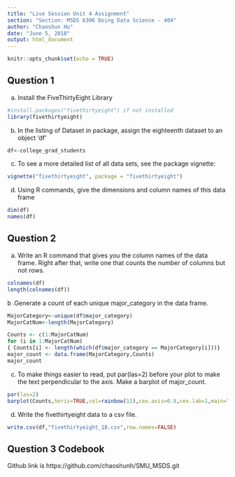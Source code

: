 ```yaml
---
title: "Live Session Unit 4 Assignment"
section: "Section: MSDS 6306 Doing Data Science - 404"
author: "Chaoshun Hu"
date: "June 5, 2018"
output: html_document
---
```


```r
knitr::opts_chunk$set(echo = TRUE)
```

## Question 1
a. Install the FiveThirtyEight Library
```r
#install.packages("fivethirtyeight") if not installed
library(fivethirtyeight)
```
b. In the listing of Dataset in package, assign the eighteenth dataset to an object 'df'
```r
df<-college_grad_students
```
c. To see a more detailed list of all data sets, see the package vignette:
```r
vignette("fivethirtyeight", package = "fivethirtyeight")
```
d. Using R commands, give the dimensions and column names of this data frame
```r
dim(df)
names(df)
```
## Question 2

a.	Write an R command that gives you the column names of the data frame.  Right after that, write one that counts the
 number of columns but not rows.  
 
```r
colnames(df)
length(colnames(df))
```

b .Generate a count of each unique major_category in the data frame.  
```r
MajorCategory<-unique(df$major_category)
MajorCatNum<-length(MajorCategory)

Counts <- c(1:MajorCatNum)
for (i in 1:MajorCatNum) 
{ Counts[i] <- length(which(df$major_category == MajorCategory[i]))}
major_count <- data.frame(MajorCategory,Counts)
major_count

```

c.	To make things easier to read, put par(las=2) before your plot to make the text perpendicular to the axis.  Make a barplot of major_count.  
```r
par(las=2)
barplot(Counts,horiz=TRUE,col=rainbow(11),cex.axis=0.8,cex.lab=1,main="Major category vs Frequency",xlab="Frequency",ylab="Major category",xlim=c(0,30))
```
d.	Write the fivethirtyeight data to a csv file.  
```r
write.csv(df,"fivethirtyeight_18.csv",row.names=FALSE)
```

## Question 3 Codebook

Github link is https://github.com/chaoshunh/SMU_MSDS.git
